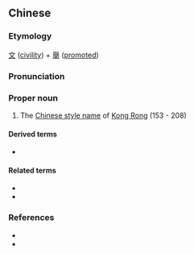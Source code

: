 {{also|文举}}
==Chinese==
{{zh-forms|s=文举}}

===Etymology===
[[文]] ([[civility]]) + [[舉]] ([[promoted]])

===Pronunciation===
{{zh-pron
|m=Wénjǔ
|cat=pn
}}

===Proper noun===
{{zh-proper noun}}

# The [[w:Chinese style name|Chinese style name]] of [[w:Kong Rong|Kong Rong]] (153 - 208)

====Derived terms====
* {{l|zh|孔文舉}}

====Related terms====
* {{l|zh|孔融}}
* {{l|zh|孔北海}}

===References===
* {{pedialite|孔融|lang=zh}}
* {{pedialite|Kong Rong}}